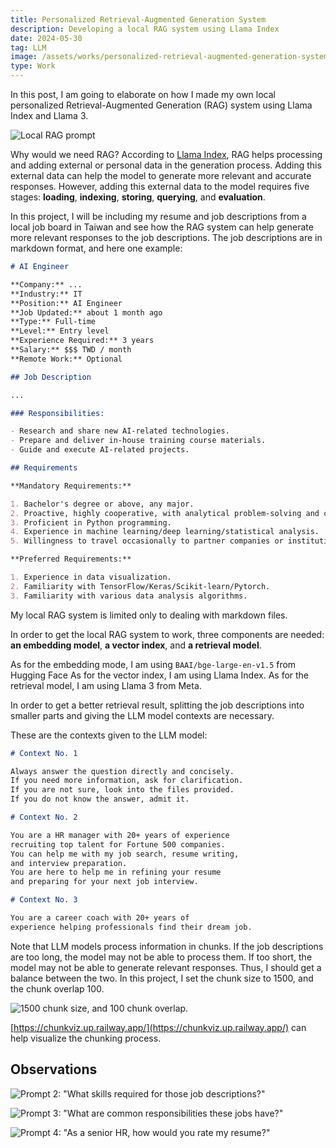 ```yaml
---
title: Personalized Retrieval-Augmented Generation System
description: Developing a local RAG system using Llama Index
date: 2024-05-30
tag: LLM
image: /assets/works/personalized-retrieval-augmented-generation-system/thumbnail.png
type: Work
---
```


In this post, I am going to elaborate on how I made my own local personalized
Retrieval-Augmented Generation (RAG) system using Llama Index and Llama 3.

![Local RAG prompt](/assets/works/personalized-retrieval-augmented-generation-system/prompt.png)

Why would we need RAG? According to [Llama Index](https://docs.llamaindex.ai/en/stable/getting_started/concepts/),
RAG helps processing and adding external or personal data in the generation process.
Adding this external data can help the model to generate more relevant and accurate responses.
However, adding this external data to the model requires five stages: **loading**, **indexing**, **storing**, **querying**, and **evaluation**.

In this project, I will be including my resume and job descriptions from a local job board in Taiwan
and see how the RAG system can help generate more relevant responses to the job descriptions.
The job descriptions are in markdown format, and here one example:

```markdown
# AI Engineer

**Company:** ...
**Industry:** IT  
**Position:** AI Engineer
**Job Updated:** about 1 month ago  
**Type:** Full-time  
**Level:** Entry level  
**Experience Required:** 3 years  
**Salary:** $$$ TWD / month  
**Remote Work:** Optional

## Job Description

...

### Responsibilities:

- Research and share new AI-related technologies.
- Prepare and deliver in-house training course materials.
- Guide and execute AI-related projects.

## Requirements

**Mandatory Requirements:**

1. Bachelor's degree or above, any major.
2. Proactive, highly cooperative, with analytical problem-solving and communication skills.
3. Proficient in Python programming.
4. Experience in machine learning/deep learning/statistical analysis.
5. Willingness to travel occasionally to partner companies or institutions.

**Preferred Requirements:**

1. Experience in data visualization.
2. Familiarity with TensorFlow/Keras/Scikit-learn/Pytorch.
3. Familiarity with various data analysis algorithms.
```

My local RAG system is limited only to dealing with
markdown files.

In order to get the local RAG system to work, three components are needed:
**an embedding model**, **a vector index**, and **a retrieval model**.

As for the embedding mode, I am using `BAAI/bge-large-en-v1.5` from Hugging Face
As for the vector index, I am using Llama Index.
As for the retrieval model, I am using Llama 3 from Meta.

In order to get a better retrieval result, splitting the job descriptions into
smaller parts and giving the LLM model contexts are necessary.

These are the contexts given to the LLM model:

```markdown
# Context No. 1

Always answer the question directly and concisely.
If you need more information, ask for clarification.
If you are not sure, look into the files provided.
If you do not know the answer, admit it.

# Context No. 2

You are a HR manager with 20+ years of experience
recruiting top talent for Fortune 500 companies.
You can help me with my job search, resume writing,
and interview preparation.
You are here to help me in refining your resume
and preparing for your next job interview.

# Context No. 3

You are a career coach with 20+ years of
experience helping professionals find their dream job.
```

Note that LLM models process information in chunks.
If the job descriptions are too long, the model may not be able to process them.
If too short, the model may not be able to generate relevant responses.
Thus, I should get a balance between the two.
In this project, I set the chunk size to 1500, and the chunk overlap 100.

![1500 chunk size, and 100 chunk overlap.](/assets/works/personalized-retrieval-augmented-generation-system/chunk-visualization.png)

[https://chunkviz.up.railway.app/](https://chunkviz.up.railway.app/) can help visualize the chunking process.

## Observations

![Prompt 2: "What skills required for those job descriptions?"](/assets/works/personalized-retrieval-augmented-generation-system/prompt2.png)

![Prompt 3: "What are common responsibilities these jobs have?"](/assets/works/personalized-retrieval-augmented-generation-system/prompt3.png)

![Prompt 4: "As a senior HR, how would you rate my resume?"](/assets/works/personalized-retrieval-augmented-generation-system/prompt4.png)
